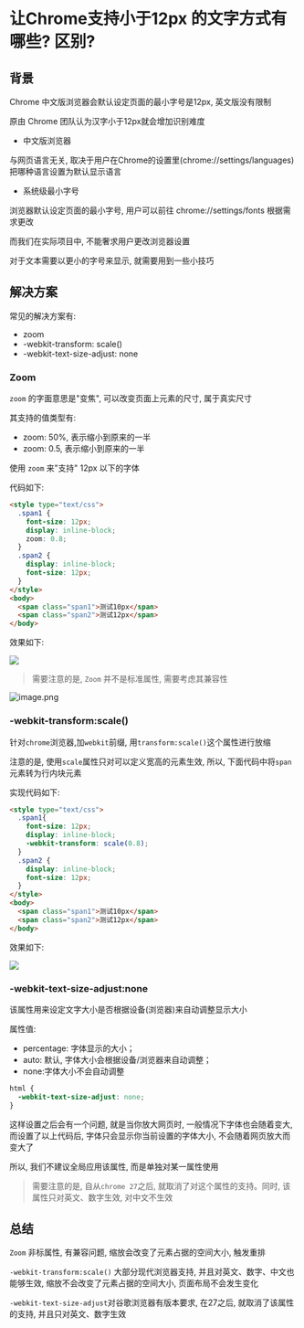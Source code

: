 # 让Chrome支持小于12px 的文字方式有哪些? 区别? 

## 背景

Chrome 中文版浏览器会默认设定页面的最小字号是12px, 英文版没有限制

原由 Chrome 团队认为汉字小于12px就会增加识别难度

- 中文版浏览器

与网页语言无关, 取决于用户在Chrome的设置里(chrome://settings/languages)把哪种语言设置为默认显示语言

- 系统级最小字号

浏览器默认设定页面的最小字号, 用户可以前往 chrome://settings/fonts 根据需求更改

而我们在实际项目中, 不能奢求用户更改浏览器设置

对于文本需要以更小的字号来显示, 就需要用到一些小技巧

## 解决方案

常见的解决方案有: 

- zoom
- -webkit-transform: scale()
- -webkit-text-size-adjust: none

### Zoom

`zoom` 的字面意思是"变焦", 可以改变页面上元素的尺寸, 属于真实尺寸

其支持的值类型有: 

- zoom: 50%, 表示缩小到原来的一半
- zoom: 0.5, 表示缩小到原来的一半

使用 `zoom` 来"支持" 12px 以下的字体

代码如下: 

```html
<style type="text/css">
  .span1 {
    font-size: 12px;
    display: inline-block;
    zoom: 0.8;
  }
  .span2 {
    display: inline-block;
    font-size: 12px;
  }
</style>
<body>
  <span class="span1">测试10px</span>
  <span class="span2">测试12px</span>
</body>
```

效果如下: 

![](https://static.vue-js.com/d5243980-a334-11eb-ab90-d9ae814b240d.png)

> 需要注意的是, `Zoom` 并不是标准属性, 需要考虑其兼容性

![image.png](https://static.vue-js.com/3defe3c0-a343-11eb-85f6-6fac77c0c9b3.png)


### -webkit-transform:scale()

针对`chrome`浏览器,加`webkit`前缀, 用`transform:scale()`这个属性进行放缩

注意的是, 使用`scale`属性只对可以定义宽高的元素生效, 所以, 下面代码中将`span`元素转为行内块元素

实现代码如下: 

```html
<style type="text/css">
  .span1{ 
    font-size: 12px;
    display: inline-block;
    -webkit-transform: scale(0.8);
  }
  .span2 {
    display: inline-block;
    font-size: 12px;
  }
</style>
<body>
  <span class="span1">测试10px</span>
  <span class="span2">测试12px</span>
</body>
```

效果如下: 

![](https://static.vue-js.com/d5243980-a334-11eb-ab90-d9ae814b240d.png)


### -webkit-text-size-adjust:none

该属性用来设定文字大小是否根据设备(浏览器)来自动调整显示大小

属性值: 

- percentage: 字体显示的大小；
- auto: 默认, 字体大小会根据设备/浏览器来自动调整；
- none:字体大小不会自动调整

```css
html {
  -webkit-text-size-adjust: none;
}
```

这样设置之后会有一个问题, 就是当你放大网页时, 一般情况下字体也会随着变大, 而设置了以上代码后, 字体只会显示你当前设置的字体大小, 不会随着网页放大而变大了

所以, 我们不建议全局应用该属性, 而是单独对某一属性使用

> 需要注意的是, 自从`chrome 27`之后, 就取消了对这个属性的支持。同时, 该属性只对英文、数字生效, 对中文不生效

## 总结

`Zoom` 非标属性, 有兼容问题, 缩放会改变了元素占据的空间大小, 触发重排

`-webkit-transform:scale()` 大部分现代浏览器支持, 并且对英文、数字、中文也能够生效, 缩放不会改变了元素占据的空间大小, 页面布局不会发生变化

`-webkit-text-size-adjust`对谷歌浏览器有版本要求, 在27之后, 就取消了该属性的支持, 并且只对英文、数字生效
